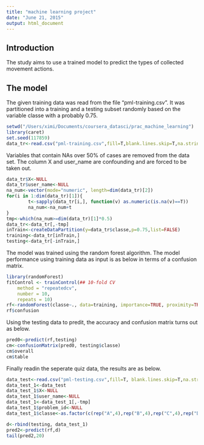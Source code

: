 ```yaml
---
title: "machine learning project"
date: "June 21, 2015"
output: html_document
---
```



Introduction
-------
The study aims to use a trained model to predict the types of collected movement actions.

The model
-------
The given training data was read from the file "pml-training.csv". It was partitioned into a training and a testing subset randomly based on the variable classe with a probably 0.75. 

```r
setwd("/Users/ximi/Documents/coursera_datasci/prac_machine_learning")
library(caret)
set.seed(117859)
data_tr<-read.csv("pml-training.csv",fill=T,blank.lines.skip=T,na.strings=c("NA","","#DIV/0!"))
```

Variables that contain NAs over 50% of cases are removed from the data set. The column X and user_name are confounding and are forced to be taken out.
```r
data_tr$X<-NULL
data_tr$user_name<-NULL
na_num<-vector(mode="numeric", length=dim(data_tr)[2])
for(i in 1:dim(data_tr)[1]){
        t<-sapply(data_tr[i,], function(v) as.numeric(is.na(v)==T))
        na_num<-na_num+t
}
tmp<-which(na_num>=dim(data_tr)[1]*0.5)
data_tr<-data_tr[,-tmp]
inTrain<-createDataPartition(y=data_tr$classe,p=0.75,list=FALSE)
training<-data_tr[inTrain,]
testing<-data_tr[-inTrain,]
```

The model was trained using the random forest algorithm. The model performance using training data as input is as below in terms of a confusion matrix. 

```r
library(randomForest)
fitControl <- trainControl(## 10-fold CV
    method = "repeatedcv",
    number = 10,
    repeats = 10)
rf<-randomForest(classe~., data=training, importance=TRUE, proximity=TRUE, ntree=100)
rf$confusion

```
Using the testing data to predit, the accuracy and confusion matrix turns out as below.

```r
pred0<-predict(rf,testing)
cm<-confusionMatrix(pred0, testing$classe)
cm$overall
cm$table
```

Finally readin the seperate quiz data, the results are as below.

```r
data_test<-read.csv("pml-testing.csv",fill=T, blank.lines.skip=T,na.strings=c("NA","","#DIV/0!"))
data_test_1<-data_test
data_test_1$X<-NULL
data_test_1$user_name<-NULL
data_test_1<-data_test_1[,-tmp]
data_test_1$problem_id<-NULL
data_test_1$classe<-as.factor(c(rep("A",4),rep("B",4),rep("C",4),rep("D",4),rep("E",4)))

d<-rbind(testing, data_test_1)
pred2<-predict(rf,d)
tail(pred2,20)
```

 

